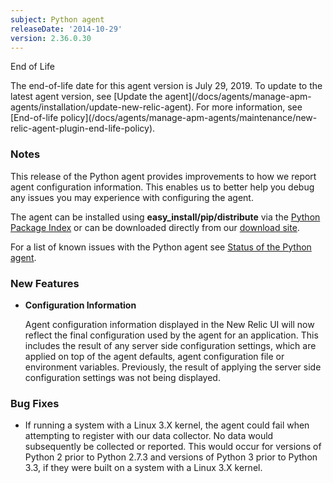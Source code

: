 ```yaml
---
subject: Python agent
releaseDate: '2014-10-29'
version: 2.36.0.30
---
```


End of Life

<Callout variant="important">
  The end-of-life date for this agent version is July 29, 2019. To update to the latest agent version, see [Update the agent](/docs/agents/manage-apm-agents/installation/update-new-relic-agent). For more information, see [End-of-life policy](/docs/agents/manage-apm-agents/maintenance/new-relic-agent-plugin-end-life-policy).
</Callout>

### Notes

This release of the Python agent provides improvements to how we report agent configuration information. This enables us to better help you debug any issues you may experience with configuring the agent.

The agent can be installed using **easy_install/pip/distribute** via the [Python Package Index](https://pypi.python.org/pypi/newrelic) or can be downloaded directly from our [download site](http://download.newrelic.com/python_agent/release/).

For a list of known issues with the Python agent see [Status of the Python agent](/docs/python/status-of-python-agent).

### New Features

* **Configuration Information**

  Agent configuration information displayed in the New Relic UI will now reflect the final configuration used by the agent for an application. This includes the result of any server side configuration settings, which are applied on top of the agent defaults, agent configuration file or environment variables. Previously, the result of applying the server side configuration settings was not being displayed.

### Bug Fixes

* If running a system with a Linux 3.X kernel, the agent could fail when attempting to register with our data collector. No data would subsequently be collected or reported. This would occur for versions of Python 2 prior to Python 2.7.3 and versions of Python 3 prior to Python 3.3, if they were built on a system with a Linux 3.X kernel.

